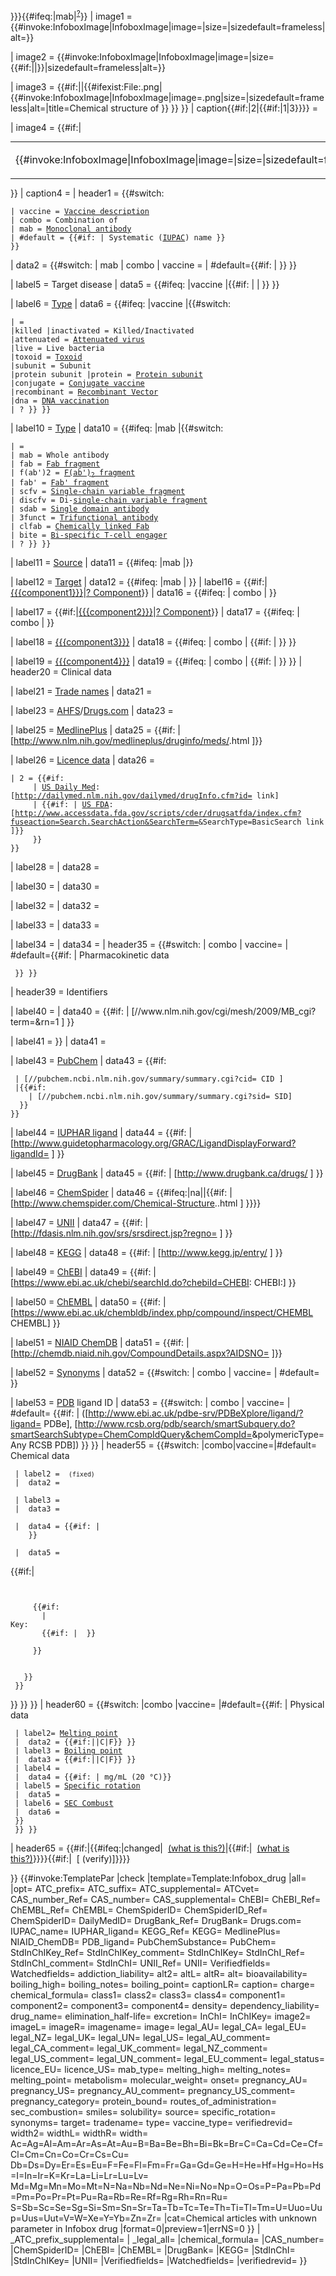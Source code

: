 {{Infobox
| bodystyle = border-spacing:2px;
| headerstyle = background:#ddd

| title = {{{drug_name|{{{imagename|{{PAGENAME}}}}}}}}{{#ifeq:{{lc:{{{type|}}}}}|mab|<sup>[[Nomenclature of monoclonal antibodies|?]]</sup>}}<!--

 IMAGES -->
| image1 = {{#invoke:InfoboxImage|InfoboxImage|image={{{image|}}}|size={{{width|}}}|sizedefault=frameless|alt={{{alt|}}}}}

| image2 = {{#invoke:InfoboxImage|InfoboxImage|image={{{image2|}}}|size={{#if:{{{width2|}}}|{{{width2|}}}|{{{width|}}}}}|sizedefault=frameless|alt={{{alt2|}}}}}

| image3 = {{#if:{{{image|}}}{{{image2|}}}||{{#ifexist:File:{{PAGENAME}}.png|{{#invoke:InfoboxImage|InfoboxImage|image={{PAGENAME}}.png|size={{{width|}}}|sizedefault=frameless|alt={{{alt|}}}|title=Chemical structure of {{PAGENAME}}}} }} }}
| caption{{#if:{{{image2|}}}|2|{{#if:{{{image|}}}|1|3}}}} = {{{caption|}}}

| image4 = {{#if:{{{imageL|}}}{{{imageR|}}}|<table style="width:100%; margin:0;"><tr>
<td style="vertical-align:top; text-align:center; width:50%;">{{#invoke:InfoboxImage|InfoboxImage|image={{{imageL|}}}|size={{{widthL|}}}|sizedefault=frameless|upright=0.5|alt={{{altL|}}}}}</td>
<td style="vertical-align:top; text-align:center; width:50%;">{{#invoke:InfoboxImage|InfoboxImage|image={{{imageR|}}}|size={{{widthR|}}}|sizedefault=frameless|upright=0.5|alt={{{altR|}}}}}</td>
</tr></table>}}
| caption4 = {{{captionLR|}}}<!--

 TYPEHEADER=VACC/COMBO/MAB/IUPAC -->
| header1 = {{#switch:{{lc:{{{type|}}}}}
 | vaccine = [[Vaccine|Vaccine description]]
 | combo = Combination of
 | mab = [[Monoclonal antibody#Applications|Monoclonal antibody]]
 | #default = {{#if:{{{IUPAC_name|}}} | Systematic ([[International Union of Pure and Applied Chemistry nomenclature|IUPAC]]) name }}
 }}<!--

 NAMING 1 none/IUPAC: ----- ----- ----- ----- ----- ----- ----- ----- ----- -----
 If not mab/combo/vaccine then show IUPAC_name -->
|  data2 = {{#switch:{{lc:{{{type|}}}}} | mab | combo | vaccine = | #default={{#if:{{{IUPAC_name|}}} | <span style="font-size:11px">{{{IUPAC_name}}}</span> }} }}

<!-- NAMING 2, VACCINE: ----- ----- ----- ----- ----- ----- ----- ----- ----- -----
 If type=vaccine then show vaccine details -->
| label5 = Target disease<!-- reuse of target; see vacc/mab -->
|  data5 = {{#ifeq:{{lc:{{{type|}}}}} |vaccine |{{#if:{{{target|}}} |{{{target}}} |<!-- cat -->}} }}

| label6 = [[Vaccine#Types|Type]]
|  data6 = {{#ifeq:{{lc:{{{type|}}}}} |vaccine |{{#switch:{{lc:{{{vaccine_type|}}}}}
 | =
 |killed |inactivated = Killed/Inactivated
 |attenuated = [[Attenuated virus]]
 |live = Live bacteria
 |toxoid = [[Toxoid]]
 |subunit = Subunit
 |protein subunit |protein = [[Protein subunit]]
 |conjugate = [[Conjugate vaccine]]
 |recombinant = [[Recombinant DNA|Recombinant Vector]]
 |dna = [[DNA vaccination]]
 | ? }} }}<!-- unk vaccine_type --><!--

 NAMING 3, MAB: ----- ----- ----- ----- ----- ----- ----- ----- ----- -----
 If type=mab then show monoclonal antibody details -->
| label10 = [[:File:Engineered monoclonal antibodies.svg|Type]]
|  data10 = {{#ifeq:{{lc:{{{type|}}}}} |mab |{{#switch:{{lc:{{{mab_type|}}}}}
 | =
 | mab = Whole antibody
 | fab = [[Fab fragment]]
 | f(ab')2 = [[Fragment antigen-binding|F(ab')<sub>2</sub> fragment]]
 | fab' = [[Fab' fragment]]
 | scfv = [[Single-chain variable fragment]]
 | discfv = Di-[[single-chain variable fragment]]
 | sdab = [[Single domain antibody]]
 | 3funct = [[Trifunctional antibody]]
 | clfab = [[Chemically linked Fab]]
 | bite = [[Bi-specific T-cell engager]]
 | ? }} }}

| label11 = [[Monoclonal antibody#Production|Source]]
|  data11 = {{#ifeq:{{lc:{{{type|}}}}} |mab |{{Infobox drug/mab source|mab_source={{{source|}}} }}}}<!-- mab_source == internal only -->

| label12 = [[Antigen|Target]]
|  data12 = {{#ifeq:{{lc:{{{type|}}}}} |mab |{{{target|}}} }}<!-- reuse of target; see vacc -->
<!--
 NAMING 4: COMBO ----- ----- ----- ----- ----- ----- ----- ----- ----- -----
 if type=combo show its components (2 obligatory, 3 & 4 optional) -->
| label16 = {{#if:{{{component1|}}}|[[{{{component1}}}]]|[[? Component]]}}
|  data16 = {{#ifeq:{{lc:{{{type|}}}}} | combo | {{{class1|? Class}}} }}

| label17 = {{#if:{{{component2|}}}|[[{{{component2}}}]]|[[? Component]]}}
|  data17 = {{#ifeq:{{lc:{{{type|}}}}} | combo | {{{class2|? Class}}} }}

| label18 = [[{{{component3}}}]]
|  data18 = {{#ifeq:{{lc:{{{type|}}}}} | combo | {{#if:{{both|{{{component3|}}}|{{{class3|}}}}} | {{{class3|? Class}}} }} }}

| label19 = [[{{{component4}}}]]
|  data19 = {{#ifeq:{{lc:{{{type|}}}}} | combo | {{#if:{{both|{{{component4|}}}|{{{class4|}}}}} | {{{class4|? Class}}} }} }}
<!--
 CLINICAL DATA ----- ----- ----- ----- ----- ----- ----- ----- ----- ----- -->
| header20 = Clinical data

| label21 = [[Trade name]]s
|  data21 = {{{tradename|}}}

| label23 = [[American Society of Health-System Pharmacists|AHFS]]/[[Drugs.com]]
|  data23 = {{{Drugs.com|}}}

| label25 = [[MedlinePlus]]
|  data25 = {{#if: {{{MedlinePlus|}}} | <span class="reflink plainlinks nourlexpansion">[http://www.nlm.nih.gov/medlineplus/druginfo/meds/{{{MedlinePlus}}}.html {{{MedlinePlus}}}]</span>}}

| label26 = [[Regulation of therapeutic goods|Licence data]]
|  data26 = {{comma separated entries
 | 1 = {{#if:{{{licence_EU|}}} | [[European Medicines Agency|EMA]]:<span class="reflink plainlinks nourlexpansion">[{{EMA-EPAR|{{{licence_EU}}}}} Link]</span>}}
 | 2 = {{#if:{{{DailyMedID|}}}
      | [[Daily Med|US&nbsp;Daily&nbsp;Med]]:<span class="reflink plainlinks nourlexpansion">[http://dailymed.nlm.nih.gov/dailymed/drugInfo.cfm?id={{{DailyMedID}}} link]</span>
      | {{#if:{{{licence_US|}}} | [[U.S. Food and Drug Administration|US&nbsp;FDA]]:<span class="reflink plainlinks nourlexpansion">[http://www.accessdata.fda.gov/scripts/cder/drugsatfda/index.cfm?fuseaction=Search.SearchAction&SearchTerm={{{licence_US}}}&SearchType=BasicSearch link]</span>}}
      }}<!-- rm #3= here-->
 }}
<!--
 PREG CAT -->
| label28 = {{longitem|1=[[Pregnancy category|Pregnancy<br/>category]]}}
|  data28 = {{Infobox drug/pregnancy category/sandbox
|pregnancy_AU = {{{pregnancy_AU|}}}
|pregnancy_US = {{{pregnancy_US|}}}
|pregnancy_AU_comment = {{{pregnancy_AU_comment|}}}
|pregnancy_US_comment = {{{pregnancy_US_comment|}}}
|pregnancy_category = {{{pregnancy_category|}}}
|PLLR               = {{{PLLR|}}}
}}

| label30 = {{longitem |1=[[Regulation of therapeutic goods|Legal status]]}}
|  data30 = {{Infobox drug/legal status
 |legal_AU={{{legal_AU|}}}
 |legal_CA={{{legal_CA|}}}
 |legal_NZ={{{legal_NZ|}}}
 |legal_UK={{{legal_UK|}}}
 |legal_US={{{legal_US|}}}
 |legal_EU={{{legal_EU|}}}
 |legal_UN={{{legal_UN|}}}
 |legal_AU_comment={{{legal_AU_comment|}}}
 |legal_CA_comment={{{legal_CA_comment|}}}
 |legal_NZ_comment={{{legal_NZ_comment|}}}
 |legal_UK_comment={{{legal_UK_comment|}}}
 |legal_US_comment={{{legal_US_comment|}}}
 |legal_EU_comment={{{legal_EU_comment|}}}
 |legal_UN_comment={{{legal_UN_comment|}}}
 |legal_status={{{legal_status|}}}
 }}

| label32 = {{longitem|1=[[Substance dependence|Dependence<br/>liability]]}}
|  data32 = {{{dependency_liability|}}}

| label33 = {{longitem|[[Addiction|Addiction<br/>liability]]}}
|  data33 = {{{addiction_liability|}}}

| label34 = {{longitem|1=[[Route of administration|Routes of<br/>administration]]}}
|  data34 = {{{routes_of_administration|}}}<!--

 PHARMACOKINETIC (type=default) -->
| header35 = {{#switch:{{lc:{{{type|}}}}} | combo | vaccine= | #default={{#if:{{{bioavailability|}}}{{{protein_bound|}}}{{{metabolism|}}}{{{onset|}}}{{{elimination_half-life|}}}{{{excretion|}}} | Pharmacokinetic data<!--
 -->{{Infobox|child=yes
  | label1 = [[Bioavailability]]
  |  data1 = {{{bioavailability|}}}
  | label2 = [[Plasma protein binding|Protein binding]]
  |  data2 = {{{protein_bound|}}}
  | label3 = [[Drug metabolism|Metabolism]]
  |  data3 = {{{metabolism|}}}
  | label4 = [[Onset of action]]
  |  data4 = {{{onset|}}}
  | label5 = [[Biological half-life|Half-life]]
  |  data5 = {{{elimination_half-life|}}}
  | label6 = [[Excretion]]
  |  data6 = {{{excretion|}}}
  }}
  }} }}<!--

 IDENTIFIERS -->
| header39 = Identifiers

| label40 = {{longitem|1=[[CAS Registry Number]]}}
|  data40 = {{#if: {{{CAS_number|}}} | <span class="reflink plainlinks nourlexpansion">[//www.nlm.nih.gov/cgi/mesh/2009/MB_cgi?term={{{CAS_number}}}&rn=1 {{{CAS_number}}}]</span> }}{{{CAS_number_Ref|}}} {{{CAS_supplemental|}}}

| label41 = {{longitem|1={{#ifeq:{{lc:{{{ATCvet}}}}} | yes | [[Anatomical Therapeutic Chemical Classification System#ATCvet|ATCvet code]] | [[Anatomical Therapeutic Chemical Classification System|ATC code]]}} }}
|  data41 = {{Infobox drug/ATC |ATCvet={{{ATCvet|no}}} |ATC_prefix={{{ATC_prefix|}}} |ATC_suffix={{{ATC_suffix}}} |ATC_supplemental={{{ATC_supplemental|}}} }}


| label43 = [[PubChem]]
|  data43 = {{#if:{{{PubChem|}}}
  | <span class="reflink plainlinks nourlexpansion">[//pubchem.ncbi.nlm.nih.gov/summary/summary.cgi?cid={{{PubChem}}} CID {{{PubChem}}}]</span>
  |{{#if:{{{PubChemSubstance|}}}
     | <span class="reflink plainlinks nourlexpansion">[//pubchem.ncbi.nlm.nih.gov/summary/summary.cgi?sid={{{PubChemSubstance}}} SID{{{PubChemSubstance}}}]</span>
   }}
 }}

| label44 = [[International Union of Basic and Clinical Pharmacology|IUPHAR ligand]]
|  data44 = {{#if:{{{IUPHAR_ligand|}}} | <span class="reflink plainlinks nourlexpansion">[http://www.guidetopharmacology.org/GRAC/LigandDisplayForward?ligandId={{{IUPHAR_ligand}}} {{{IUPHAR_ligand}}}]</span> }}

| label45 = [[DrugBank]]
|  data45 = {{#if:{{{DrugBank|}}} | <span class="reflink plainlinks nourlexpansion">[http://www.drugbank.ca/drugs/{{{DrugBank}}} {{{DrugBank}}}]</span>{{{DrugBank_Ref|}}} }}

| label46 = [[ChemSpider]]
|  data46 = {{#ifeq:{{lc:{{{ChemSpiderID|}}}}}|na||{{#if:{{{ChemSpiderID|}}} | <span class="reflink plainlinks nourlexpansion">[http://www.chemspider.com/Chemical-Structure.{{{ChemSpiderID}}}.html {{{ChemSpiderID}}}]</span>{{{ChemSpiderID_Ref|}}} }}}}

| label47 = [[Unique Ingredient Identifier|UNII]]
|  data47 = {{#if:{{{UNII|}}} | <span class="reflink plainlinks nourlexpansion">[http://fdasis.nlm.nih.gov/srs/srsdirect.jsp?regno={{{UNII}}} {{{UNII}}}]</span>{{{UNII_Ref|}}} }}

| label48 = [[KEGG]]
|  data48 = {{#if:{{{KEGG|}}} | <span class="reflink plainlinks nourlexpansion">[http://www.kegg.jp/entry/{{{KEGG}}} {{{KEGG}}}]</span>{{{KEGG_Ref|}}} }}

| label49 = [[ChEBI]]
|  data49 = {{#if:{{{ChEBI|}}} | <span class="reflink plainlinks nourlexpansion">[https://www.ebi.ac.uk/chebi/searchId.do?chebiId=CHEBI:{{{ChEBI}}} CHEBI:{{{ChEBI}}}]</span>{{{ChEBI_Ref|}}} }}

| label50 = [[ChEMBL]]
|  data50 = {{#if:{{{ChEMBL|}}} |<span class="reflink plainlinks nourlexpansion">[https://www.ebi.ac.uk/chembldb/index.php/compound/inspect/CHEMBL{{{ChEMBL}}} CHEMBL{{{ChEMBL}}}]</span>{{{ChEMBL_Ref|}}} }}

| label51 = [[NIAID ChemDB]]
|  data51 = {{#if:{{{NIAID_ChemDB|}}} | <span class="reflink plainlinks nourlexpansion">[http://chemdb.niaid.nih.gov/CompoundDetails.aspx?AIDSNO={{{NIAID_ChemDB}}} {{{NIAID_ChemDB}}}]</span>}}

| label52 = [[Synonym]]s
|  data52 = {{#switch:{{lc:{{{type|}}}}} | combo | vaccine= | #default= {{{synonyms|}}} }}

| label53 = [[Protein Data Bank|PDB]] ligand ID
|  data53 = {{#switch:{{lc:{{{type|}}}}} | combo | vaccine= | #default= {{#if:{{{PDB_ligand|}}} | {{{PDB_ligand}}} (<span class="reflink plainlinks nourlexpansion">[http://www.ebi.ac.uk/pdbe-srv/PDBeXplore/ligand/?ligand={{{PDB_ligand}}} PDBe]</span>, <span class="reflink plainlinks nourlexpansion">[http://www.rcsb.org/pdb/search/smartSubquery.do?smartSearchSubtype=ChemCompIdQuery&chemCompId={{{PDB_ligand}}}&polymericType=Any RCSB PDB]</span>)
}} }}
<!--
 CHEMICAL DATA
 If type=combo or vaccine, then none of following chemical data parameters to be displayed -->
| header55 = {{#switch:{{lc:{{{type|}}}}} |combo|vaccine=|#default= Chemical data<!--
 -->{{infobox|child=yes
  | label1 = [[Chemical formula|Formula]]
  |  data1 = {{#if:{{{chemical_formula|}}} | {{{chemical_formula}}}
             |{{Infobox drug/chem styled
|C={{{C|}}}|H={{{H|}}}|Ag={{{Ag|}}}|Al={{{Al|}}}|As={{{As|}}}|Au={{{Au|}}}|B={{{B|}}}
|Bi={{{Bi|}}}|Br={{{Br|}}}|Ca={{{Ca|}}}|Cl={{{Cl|}}}|Co={{{Co|}}}|Cr={{{Cr|}}}|F={{{F|}}}
|Fe={{{Fe|}}}|Gd={{{Gd|}}}|Hg={{{Hg|}}}|I={{{I|}}}|K={{{K|}}}|Li={{{Li|}}}|Mg={{{Mg|}}}
|Mn={{{Mn|}}}|Mo={{{Mo|}}}|N={{{N|}}}|Na={{{Na|}}}|O={{{O|}}}|P={{{P|}}}|Pt={{{Pt|}}}
|S={{{S|}}}|Sb={{{Sb|}}}|Se={{{Se|}}}|Si={{{Si|}}}|Sr={{{Sr|}}}|Tc={{{Tc|}}}|Zn={{{Zn|}}}
|charge={{{charge|}}}|default=? }}
             }}

  | label2 = {{longitem|1=[[Molecular mass]]}} <small>(fixed)</small>
  |  data2 = {{{molecular_weight|}}}

  | label3 = {{longitem|1=[[Molecular mass]] <small>(nw)</small>}}
  |  data3 = 
{{Chem molar mass
|Ac={{{Ac|}}}|Ag={{{Ag|}}}|Al={{{Al|}}}|Am={{{Am|}}}|Ar={{{Ar|}}}|As={{{As|}}}|At={{{At|}}}|Au={{{Au|}}}|B={{{B|}}}|Ba={{{Ba|}}}|Be={{{Be|}}}|Bh={{{Bh|}}}|Bi={{{Bi|}}}|Bk={{{Bk|}}}|Br={{{Br|}}}|C={{{C|}}}|Ca={{{Ca|}}}|Cd={{{Cd|}}}|Ce={{{Ce|}}}|Cf={{{Cf|}}}|Cl={{{Cl|}}}|Cm={{{Cm|}}}|Cn={{{Cn|}}}|Co={{{Co|}}}|Cr={{{Cr|}}}|Cs={{{Cs|}}}|Cu={{{Cu|}}}|Db={{{Db|}}}|Ds={{{Ds|}}}|Dy={{{Dy|}}}|Er={{{Er|}}}|Es={{{Es|}}}|Eu={{{Eu|}}}|F={{{F|}}}|Fe={{{Fe|}}}|Fl={{{Fl|}}}|Fm={{{Fm|}}}|Fr={{{Fr|}}}|Ga={{{Ga|}}}|Gd={{{Gd|}}}|Ge={{{Ge|}}}|H={{{H|}}}|He={{{He|}}}|Hf={{{Hf|}}}|Hg={{{Hg|}}}|Ho={{{Ho|}}}|Hs={{{Hs|}}}|I={{{I|}}}|In={{{In|}}}|Ir={{{Ir|}}}|K={{{K|}}}|Kr={{{Kr|}}}|La={{{La|}}}|Li={{{Li|}}}|Lr={{{Lr|}}}|Lu={{{Lu|}}}|Lv={{{Lv|}}}|Md={{{Md|}}}|Mg={{{Mg|}}}|Mn={{{Mn|}}}|Mo={{{Mo|}}}|Mt={{{Mt|}}}|N={{{N|}}}|Na={{{Na|}}}|Nb={{{Nb|}}}|Nd={{{Nd|}}}|Ne={{{Ne|}}}|Ni={{{Ni|}}}|No={{{No|}}}|Np={{{Np|}}}|O={{{O|}}}|Os={{{Os|}}}|P={{{P|}}}|Pa={{{Pa|}}}|Pb={{{Pb|}}}|Pd={{{Pd|}}}|Pm={{{Pm|}}}|Po={{{Po|}}}|Pr={{{Pr|}}}|Pt={{{Pt|}}}|Pu={{{Pu|}}}|Ra={{{Ra|}}}|Rb={{{Rb|}}}|Re={{{Re|}}}|Rf={{{Rf|}}}|Rg={{{Rg|}}}|Rh={{{Rh|}}}|Rn={{{Rn|}}}|Ru={{{Ru|}}}|S={{{S|}}}|Sb={{{Sb|}}}|Sc={{{Sc|}}}|Se={{{Se|}}}|Sg={{{Sg|}}}|Si={{{Si|}}}|Sm={{{Sm|}}}|Sn={{{Sn|}}}|Sr={{{Sr|}}}|Ta={{{Ta|}}}|Tb={{{Tb|}}}|Tc={{{Tc|}}}|Te={{{Te|}}}|Th={{{Th|}}}|Ti={{{Ti|}}}|Tl={{{Tl|}}}|Tm={{{Tm|}}}|U={{{U|}}}|Uuo={{{Uuo|}}}|Uup={{{Uup|}}}|Uus={{{Uus|}}}|Uut={{{Uut|}}}|V={{{V|}}}|W={{{W|}}}|Xe={{{Xe|}}}|Y={{{Y|}}}|Yb={{{Yb|}}}|Zn={{{Zn|}}}|Zr={{{Zr|}}}
|fixed = {{{molecular_weight|}}}
|round = {{{molecular_weight_round|}}}
|unit  = {{{molecular_weight_unit|}}}
|ref   = {{{molecular_weight_ref|}}}
|comment = {{{molecular_weight_comment|}}}
|catname=Chemical articles having calculated molecular weight overwritten
}}

  |  data4 = {{#if:{{{smiles|}}} | {{Collapsible list
     |liststyle=word-break:break-all;
     |title = [[Simplified molecular input line entry specification|SMILES]]
     |1= {{{smiles|}}} }}
     }}

  |  data5 =
{{#if:{{{StdInChI|}}}|
  {{Collapsible list
    |liststyle=word-break:break-all;
    |title=[[International Chemical Identifier|InChI]]
    |1=
    {{#if:{{{StdInChI|}}}
      |<p style="word-wrap: break-word;">InChI={{{StdInChI}}}
      {{#if:{{{StdInChI_comment|}}} |&nbsp;{{{StdInChI_comment}}} }}
      {{{StdInChI_Ref|}}}
      {{#if:{{{StdInChIKey|}}}
        |<br/>Key:{{{StdInChIKey}}}
        {{#if:{{{StdInChIKey_comment|}}} |&nbsp;{{{StdInChIKey_comment}}} }}
        {{{StdInChIKey_Ref|}}}
      }}
      </p>
    }}<!-- eo main 1=if inchi -->
  }}<!-- eo list-->
}}<!-- eo data4 if InChI -->
}}<!-- eo infobox child -->
}}<!-- eo switch @header55 -->
<!--
 PHYSICAL DATA -->
| header60 = {{#switch:{{lc:{{{type|}}}}} |combo |vaccine= |#default={{#if:{{{density|}}}{{{melting_point|}}}{{{boiling_point|}}}{{{solubility|}}}{{{specific_rotation|}}}{{{sec_combustion|}}}<!--
-->| Physical data<!--
  -->{{Infobox|child=yes
  | label1 = [[Density]]
  |  data1 = {{#if:{{{density|}}} | {{{density}}}&nbsp;g/cm<sup>3</sup> }}
  | label2= [[Melting point]]
  |  data2 = {{#if:{{{melting_point|}}}|{{convert|{{{melting_point|}}} {{#if:{{{melting_high|}}}|to {{{melting_high|}}}|}}|C|F}} }} {{{melting_notes|}}}
  | label3 = [[Boiling point]]
  |  data3 = {{#if:{{{boiling_point|}}}|{{convert|{{{boiling_point|}}} {{#if:{{{boiling_high|}}}|to {{{boiling_high|}}}|}}|C|F}} }} {{{boiling_notes|}}}
  | label4 = {{longitem|[[aqueous solution|Solubility in water]]}}
  |  data4 = {{#if:{{{solubility|}}} |{{{solubility}}}&nbsp;mg/mL (20&nbsp;°C)}}
  | label5 = [[Specific rotation]]
  |  data5 = {{{specific_rotation|}}}
  | label6 = [[Standard enthalpy change of combustion|SEC Combust]]
  |  data6 = {{{sec_combustion|}}}
  }}
  }} }}<!--

 VERIFICATIONS -->
| header65 = {{#if:{{{Verifiedfields|}}}{{{verifiedrevid|}}}|{{#ifeq:{{{Verifiedfields|}}}|changed|&nbsp;{{cross|14}}&nbsp;[[Wikipedia:WikiProject_Chemicals/Chembox_validation|(what is this?)]]|{{#if:{{{verifiedrevid|}}}|&nbsp;{{tick|14}}&nbsp;[[Wikipedia:WikiProject_Chemicals/Chembox_validation|(what is this?)]]}}}}{{#if:{{{verifiedrevid|}}}|&nbsp;&nbsp;<span class="reflink plainlinks nourlexpansion">[{{fullurl:Special:ComparePages|rev1={{{verifiedrevid|}}}&page2={{urlencode:{{SUBJECTPAGENAME}}}}}} (verify)]</span>}}}}

}}<!-- End of infobox

 Parameter check:
-->{{#invoke:TemplatePar
|check
|template=Template:Infobox_drug
|all= |opt= ATC_prefix= ATC_suffix= ATC_supplemental= ATCvet= CAS_number_Ref= CAS_number= CAS_supplemental= ChEBI= ChEBI_Ref= ChEMBL_Ref= ChEMBL= ChemSpiderID= ChemSpiderID_Ref= ChemSpiderID= DailyMedID= DrugBank_Ref= DrugBank= Drugs.com= IUPAC_name= IUPHAR_ligand= KEGG_Ref= KEGG= MedlinePlus= NIAID_ChemDB=  PDB_ligand=  PubChemSubstance= PubChem= StdInChIKey_Ref= StdInChIKey_comment= StdInChIKey= StdInChI_Ref= StdInChI_comment= StdInChI= UNII_Ref= UNII= Verifiedfields= Watchedfields= addiction_liability= alt2= altL= altR= alt= bioavailability= boiling_high= boiling_notes= boiling_point= captionLR= caption= charge= chemical_formula= class1= class2= class3=  class4= component1= component2= component3= component4= density= dependency_liability= drug_name= elimination_half-life= excretion=  InChI= InChIKey= image2= imageL= imageR= imagename= image= legal_AU= legal_CA= legal_EU= legal_NZ= legal_UK= legal_UN= legal_US= legal_AU_comment= legal_CA_comment= legal_UK_comment= legal_NZ_comment= legal_US_comment= legal_UN_comment= legal_EU_comment= legal_status= licence_EU= licence_US= mab_type= melting_high= melting_notes= melting_point= metabolism= molecular_weight= onset= pregnancy_AU= pregnancy_US= pregnancy_AU_comment= pregnancy_US_comment= pregnancy_category= protein_bound= routes_of_administration= sec_combustion= smiles= solubility= source= specific_rotation= synonyms= target= tradename= type= vaccine_type= verifiedrevid= width2= widthL= widthR= width= 
Ac=Ag=Al=Am=Ar=As=At=Au=B=Ba=Be=Bh=Bi=Bk=Br=C=Ca=Cd=Ce=Cf=Cl=Cm=Cn=Co=Cr=Cs=Cu=
Db=Ds=Dy=Er=Es=Eu=F=Fe=Fl=Fm=Fr=Ga=Gd=Ge=H=He=Hf=Hg=Ho=Hs=I=In=Ir=K=Kr=La=Li=Lr=Lu=Lv=
Md=Mg=Mn=Mo=Mt=N=Na=Nb=Nd=Ne=Ni=No=Np=O=Os=P=Pa=Pb=Pd=Pm=Po=Pr=Pt=Pu=Ra=Rb=Re=Rf=Rg=Rh=Rn=Ru=
S=Sb=Sc=Se=Sg=Si=Sm=Sn=Sr=Ta=Tb=Tc=Te=Th=Ti=Tl=Tm=U=Uuo=Uup=Uus=Uut=V=W=Xe=Y=Yb=Zn=Zr=
|cat=Chemical articles with unknown parameter in Infobox drug
|format=0|preview=1|errNS=0
}}<!--

--><!-- Tracking categories:
-->{{Infobox drug/maintenance categories<!--
 Parameters starting with _underscore are internal constructs only, not straight article input
-->
|type = {{{type|}}}
| _image_02 = {{{image|}}}{{{image2|}}}
| _image_LR = {{{imageL|}}}{{{imageR|}}}
| _datapage = {{PAGENAME}} (data page)<!-- as Template:Chembox does -->
| _target={{#ifeq:{{lc:{{{type|}}}}} | vaccine | {{{target|}}} | _type_not_vaccine }}<!-- vaccine with empty target = to maint cat; former question mark -->
| _ATC_prefix_supplemental={{{ATC_prefix|}}}{{{ATC_supplemental|}}}
| _legal_all={{{legal_AU|}}}{{{legal_CA|}}}{{{legal_UK|}}}{{{legal_US|}}}{{{legal_UN|}}}{{{legal_EU|}}}{{{legal_status|}}}
|chemical_formula={{{chemical_formula|}}}<!--

 IDENTIFIERS -->
|CAS_number={{{CAS_number|}}}
|ChemSpiderID={{{ChemSpiderID|}}}
|ChEBI={{{ChEBI|}}}
|ChEMBL={{{ChEMBL|}}}
|DrugBank={{{DrugBank|}}}
|KEGG={{{KEGG|}}}
|StdInChI={{{StdInChI|}}}
|StdInChIKey={{{StdInChIKey|}}}
|UNII={{{UNII|}}}
<!--

 BOT VALIDATION -->
|Verifiedfields={{{Verifiedfields|}}}
|Watchedfields={{{Watchedfields|}}}
|verifiedrevid={{{verifiedrevid|}}}<!--
-->}}<noinclude>
{{documentation}}

</noinclude>